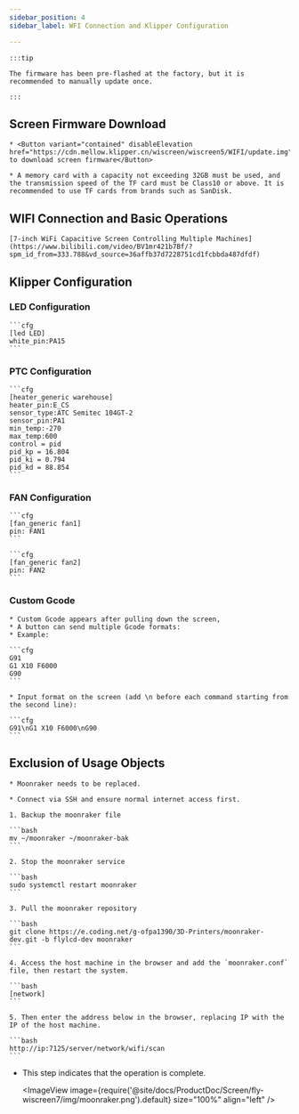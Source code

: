 ```yaml
---
sidebar_position: 4
sidebar_label: WFI Connection and Klipper Configuration

---
```





    :::tip

    The firmware has been pre-flashed at the factory, but it is recommended to manually update once.

    :::

## Screen Firmware Download

    * <Button variant="contained" disableElevation href="https://cdn.mellow.klipper.cn/wiscreen/wiscreen5/WIFI/update.img">Click to download screen firmware</Button>

    * A memory card with a capacity not exceeding 32GB must be used, and the transmission speed of the TF card must be Class10 or above. It is recommended to use TF cards from brands such as SanDisk.

## WIFI Connection and Basic Operations

    [7-inch WiFi Capacitive Screen Controlling Multiple Machines](https://www.bilibili.com/video/BV1mr421b7Bf/?spm_id_from=333.788&vd_source=36affb37d7228751cd1fcbbda487dfdf)

## Klipper Configuration

### LED Configuration

    ```cfg
    [led LED]
    white_pin:PA15
    ```

### PTC Configuration

    ```cfg
    [heater_generic warehouse]
    heater_pin:E_CS
    sensor_type:ATC Semitec 104GT-2
    sensor_pin:PA1
    min_temp:-270
    max_temp:600
    control = pid
    pid_kp = 16.804
    pid_ki = 0.794
    pid_kd = 88.854
    ```

### FAN Configuration

    ```cfg
    [fan_generic fan1]
    pin: FAN1
    ```

    ```cfg
    [fan_generic fan2]
    pin: FAN2
    ```

### Custom Gcode

    * Custom Gcode appears after pulling down the screen,
    * A button can send multiple Gcode formats:
    * Example:

    ```cfg
    G91 
    G1 X10 F6000
    G90
    ```

    * Input format on the screen (add \n before each command starting from the second line):

    ```cfg
    G91\nG1 X10 F6000\nG90
    ```

## Exclusion of Usage Objects

    * Moonraker needs to be replaced.

    * Connect via SSH and ensure normal internet access first.

    1. Backup the moonraker file

    ```bash
    mv ~/moonraker ~/moonraker-bak
    ```

    2. Stop the moonraker service

    ```bash
    sudo systemctl restart moonraker
    ```

    3. Pull the moonraker repository

    ```bash
    git clone https://e.coding.net/g-ofpa1390/3D-Printers/moonraker-dev.git -b flylcd-dev moonraker
    ```

    4. Access the host machine in the browser and add the `moonraker.conf` file, then restart the system.

    ```bash
    [network]
    ```

    5. Then enter the address below in the browser, replacing IP with the IP of the host machine.

    ```bash
    http://ip:7125/server/network/wifi/scan
    ```

* This step indicates that the operation is complete.
    
    <ImageView image={require('@site/docs/ProductDoc/Screen/fly-wiscreen7/img/moonraker.png').default} size="100%" align="left" />